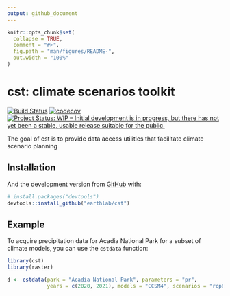 ```yaml
---
output: github_document
---
```


<!-- README.md is generated from README.Rmd. Please edit that file -->

```r
knitr::opts_chunk$set(
  collapse = TRUE,
  comment = "#>",
  fig.path = "man/figures/README-",
  out.width = "100%"
)
```

# cst: climate scenarios toolkit

<!-- badges: start -->
[![Build Status](https://travis-ci.com/earthlab/cst.svg?branch=master)](https://travis-ci.com/earthlab/cst)
[![codecov](https://codecov.io/gh/earthlab/cst/branch/master/graph/badge.svg)](https://codecov.io/gh/earthlab/cst)
[![Project Status: WIP – Initial development is in progress, but there has not yet been a stable, usable release suitable for the public.](https://www.repostatus.org/badges/latest/wip.svg)](https://www.repostatus.org/#wip)
<!-- badges: end -->

The goal of cst is to provide data access utilities that facilitate climate 
scenario planning

## Installation

And the development version from [GitHub](https://github.com/) with:

``` r
# install.packages("devtools")
devtools::install_github("earthlab/cst")
```
## Example

To acquire precipitation data for Acadia National Park for a subset of climate
models, you can use the `cstdata` function:

```r
library(cst)
library(raster)

d <- cstdata(park = "Acadia National Park", parameters = "pr", 
             years = c(2020, 2021), models = "CCSM4", scenarios = "rcp85")
```

